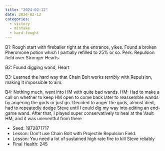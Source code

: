 ```yaml
---
title: "2024-02-12"
date: 2024-02-12
categories:
  - victory
  - mistake
  - hard-fought
---
```


B1: Rough start with fireballer right at the entrance, yikes. Found a broken Pheromone potion which I partially refilled to 25% or so.
Perk: Repulsion field over Stronger Hearts

B2: Found digging wand, Heart

B3: Learned the hard way that Chain Bolt works _terribly_ with Repulsion, making it impossible to aim.

B4: Nothing much, went into HM with quite bad wands.
HM: Had to make a call on whether to keep HM open to come back later to reassemble wands by angering the gods or just go.
Decided to anger the gods, almost died, had to repeatedly dodge Steve until I could dig my way into editing an end-game wand.
After that, I played super conservatively to heal at the Vault HM, and it was uneventful from there

- Seed: 1972871717
- Lesson: Don't use Chain Bolt with Projectile Repulsion Field.
- Lesson: You need a lot of sustained high rate fire to kill Steve reliably
- Final Health: 245